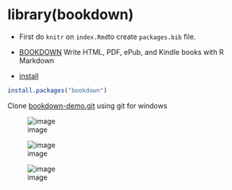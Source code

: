 # library(bookdown)


* First do `knitr` on `index.Rmd`to create `packages.bib` file.

* [BOOKDOWN](https://bookdown.org/) Write HTML, PDF, ePub, and Kindle books with R Markdown

* [install](https://bookdown.org/yihui/bookdown/get-started.html)

```r
install.packages("bookdown")
```

Clone [bookdown-demo.git](https://github.com/rstudio/bookdown-demo.git) using git for windows

![image](img/235646222-0ca6b4c0-3afe-4313-9fd6-a8c3c40bf264.png)


![image](img/235645534-614e69e1-5d50-45f2-a539-eb7286b18b00.png)

![image](img/235646316-c1030e7a-4714-4796-8c14-7c3212f405e1.png)




